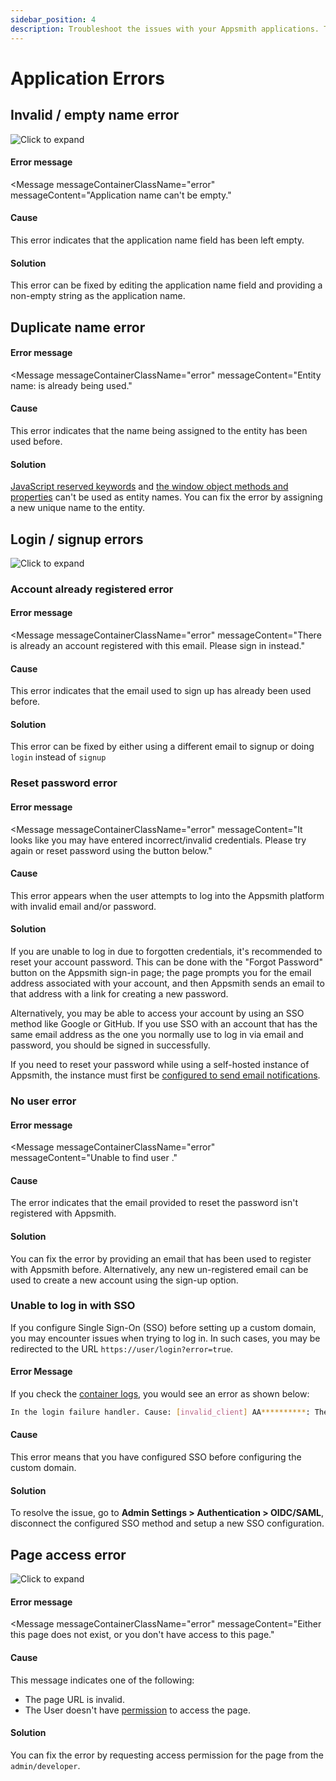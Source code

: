 ```yaml
---
sidebar_position: 4
description: Troubleshoot the issues with your Appsmith applications. This page includes a list of common errors, causes, and solutions to help you resolve application issues.
---
```


# Application Errors

## Invalid / empty name error

![Click to expand](/img/application-name-error.png)

#### Error message
<Message
    messageContainerClassName="error"
    messageContent="Application name can't be empty."
></Message>

#### Cause
This error indicates that the application name field has been left empty.

#### Solution
This error can be fixed by editing the application name field and providing a non-empty string as the application name.

## Duplicate name error

#### Error message

<Message
    messageContainerClassName="error"
    messageContent="Entity name: <name> is already being used."
></Message>

#### Cause
This error indicates that the name being assigned to the entity has been used before.

#### Solution
[JavaScript reserved keywords](https://www.w3schools.com/js/js\_reserved.asp) and [the window object methods and properties](https://www.w3schools.com/jsref/obj\_window.asp) can't be used as entity names. You can fix the error by assigning a new unique name to the entity.

## Login / signup errors


![Click to expand](/img/signup-error.png)

### Account already registered error

#### Error message
<Message
    messageContainerClassName="error"
    messageContent="There is already an account registered with this email. Please sign in instead."
></Message>

#### Cause
This error indicates that the email used to sign up has already been used before.

#### Solution
This error can be fixed by either using a different email to signup or doing `login` instead of `signup`

### Reset password error

#### Error message
<Message
    messageContainerClassName="error"
    messageContent="It looks like you may have entered incorrect/invalid credentials. Please try again or reset password using the button below."
></Message>

#### Cause

This error appears when the user attempts to log into the Appsmith platform with invalid email and/or password.

#### Solution
If you are unable to log in due to forgotten credentials, it's recommended to reset your account password. This can be done with the "Forgot Password" button on the Appsmith sign-in page; the page prompts you for the email address associated with your account, and then Appsmith sends an email to that address with a link for creating a new password.

Alternatively, you may be able to access your account by using an SSO method like Google or GitHub. If you use SSO with an account that has the same email address as the one you normally use to log in via email and password, you should be signed in successfully.

If you need to reset your password while using a self-hosted instance of Appsmith, the instance must first be [configured to send email notifications](/getting-started/setup/instance-configuration/email).

### No user error

#### Error message
<Message
    messageContainerClassName="error"
    messageContent="Unable to find user <email>."
></Message>

#### Cause
The error indicates that the email provided to reset the password isn't registered with Appsmith.

#### Solution
You can fix the error by providing an email that has been used to register with Appsmith before. Alternatively, any new un-registered email can be used to create a new account using the sign-up option.

### Unable to log in with SSO

If you configure Single Sign-On (SSO) before setting up a custom domain, you may encounter issues when trying to log in. In such cases, you may be redirected to the URL `https://user/login?error=true`.

#### Error Message

If you check the [container logs](/getting-started/setup/instance-management/how-to-get-container-logs), you would see an error as shown below:

```bash
In the login failure handler. Cause: [invalid_client] AA**********: The reply address 'http://<IP>/login/oauth2/code/oidc' does not match the reply address 'https://<APPSMITH_CUSTOM_DOMAIN>/login/oauth2/code/oidc' provided when requesting Authorization code.
```
#### Cause

This error means that you have configured SSO before configuring the custom domain.

#### Solution 

To resolve the issue, go to **Admin Settings > Authentication > OIDC/SAML**, disconnect the configured SSO method and setup a new SSO configuration. 

## Page access error

![Click to expand](/img/page-not-found-error.png)

#### Error message
<Message
    messageContainerClassName="error"
    messageContent="Either this page does not exist, or you don't have access to this page."
></Message>

#### Cause
This message indicates one of the following:

* The page URL is invalid. 
* The User doesn't have [permission](/advanced-concepts/invite-users) to access the page. 

#### Solution
You can fix the error by requesting access permission for the page from the `admin/developer`.

